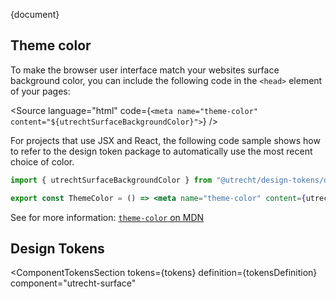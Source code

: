 <!--
@license EUPL-1.2
Copyright (c) 2021 Robbert Broersma
-->


<Meta title="CSS Component/Surface/README" />

<Description>{document}</Description>

## Theme color

To make the browser user interface match your websites surface background color, you can include the following code in the `<head>` element of your pages:

<Source language="html" code={`<meta name="theme-color" content="${utrechtSurfaceBackgroundColor}">`} />

For projects that use JSX and React, the following code sample shows how to refer to the design token package to automatically use the most recent choice of color.

```jsx
import { utrechtSurfaceBackgroundColor } from "@utrecht/design-tokens/dist/index";

export const ThemeColor = () => <meta name="theme-color" content={utrechtSurfaceBackgroundColor} />;
```

See for more information: [`theme-color` on MDN](https://developer.mozilla.org/en-US/docs/Web/HTML/Element/meta/name/theme-color)

## Design Tokens

<ComponentTokensSection
  tokens={tokens}
  definition={tokensDefinition}
  component="utrecht-surface"
></ComponentTokensSection>
